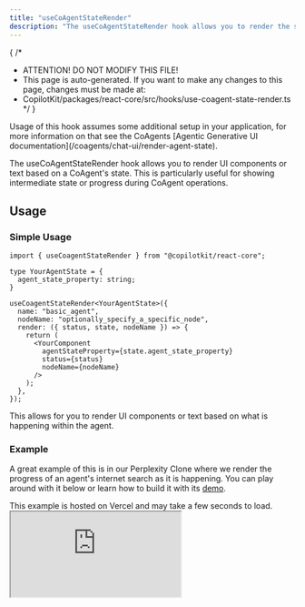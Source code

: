 ```yaml
---
title: "useCoAgentStateRender"
description: "The useCoAgentStateRender hook allows you to render the state of a coagent."
---
```


{
 /*
  * ATTENTION! DO NOT MODIFY THIS FILE!
  * This page is auto-generated. If you want to make any changes to this page, changes must be made at:
  * CopilotKit/packages/react-core/src/hooks/use-coagent-state-render.ts
  */
}
<Callout type="info">
  Usage of this hook assumes some additional setup in your application, for more information
  on that see the CoAgents <span className="text-blue-500">[Agentic Generative UI documentation](/coagents/chat-ui/render-agent-state)</span>.
</Callout>
 
The useCoAgentStateRender hook allows you to render UI components or text based on a CoAgent's state.
This is particularly useful for showing intermediate state or progress during CoAgent operations.
 
## Usage
 
### Simple Usage
 
```tsx
import { useCoagentStateRender } from "@copilotkit/react-core";
 
type YourAgentState = {
  agent_state_property: string;
}
 
useCoagentStateRender<YourAgentState>({
  name: "basic_agent",
  nodeName: "optionally_specify_a_specific_node",
  render: ({ status, state, nodeName }) => {
    return (
      <YourComponent
        agentStateProperty={state.agent_state_property}
        status={status}
        nodeName={nodeName}
      />
    );
  },
});
```
 
This allows for you to render UI components or text based on what is happening within the agent.
 
### Example
A great example of this is in our Perplexity Clone where we render the progress of an agent's internet search as it is happening.
You can play around with it below or learn how to build it with its [demo](/coagents/demos/perplexity-clone).
 
<Callout type="info">
  This example is hosted on Vercel and may take a few seconds to load.
</Callout>
 
<iframe src="https://examples-coagents-ai-researcher-ui.vercel.app/" className="w-full rounded-lg border h-[700px] my-4" />

## Parameters

<PropertyReference name="name" type="string" required > 
The name of the coagent.
</PropertyReference>

<PropertyReference name="nodeName" type="string"  > 
The node name of the coagent.
</PropertyReference>

<PropertyReference name="handler" type="(props: CoAgentStateRenderHandlerArguments<T>) => void | Promise<void>"  > 
The handler function to handle the state of the agent.
</PropertyReference>

<PropertyReference name="render" type="| ((props: CoAgentStateRenderProps<T>) => string | React.ReactElement | undefined | null) | string"  > 
The render function to handle the state of the agent.
</PropertyReference>

